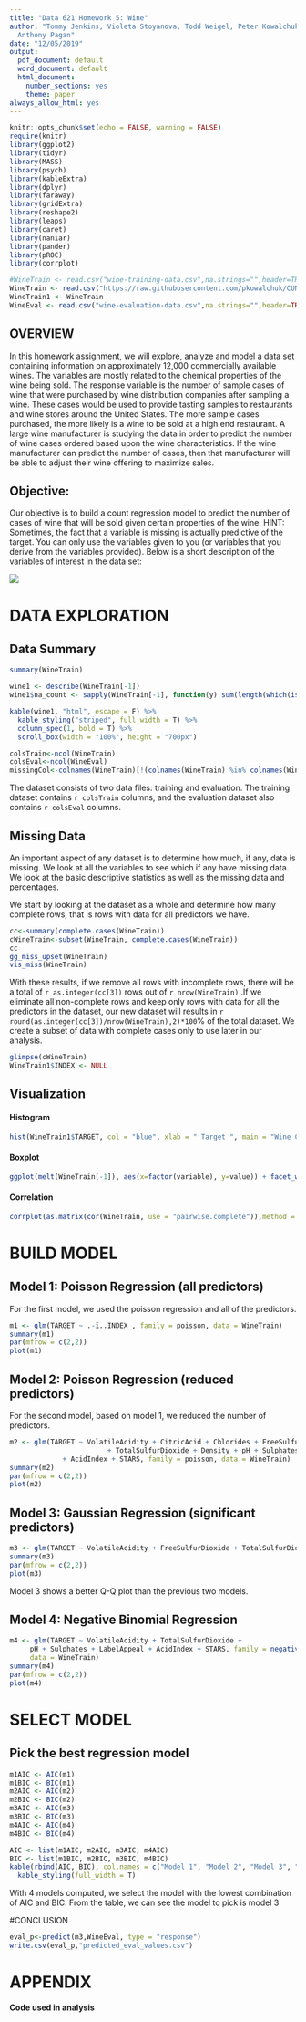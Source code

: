 ```yaml
---
title: "Data 621 Homework 5: Wine"
author: "Tommy Jenkins, Violeta Stoyanova, Todd Weigel, Peter Kowalchuk, Eleanor R-Secoquian,
  Anthony Pagan"
date: "12/05/2019"
output:
  pdf_document: default
  word_document: default
  html_document:
    number_sections: yes
    theme: paper
always_allow_html: yes
---
```



```r
knitr::opts_chunk$set(echo = FALSE, warning = FALSE)
require(knitr)
library(ggplot2)
library(tidyr)
library(MASS)
library(psych)
library(kableExtra)
library(dplyr)
library(faraway)
library(gridExtra)
library(reshape2)
library(leaps)
library(caret)
library(naniar)
library(pander)
library(pROC)
library(corrplot)

```

```r
#WineTrain <- read.csv("wine-training-data.csv",na.strings="",header=TRUE)
WineTrain <- read.csv("https://raw.githubusercontent.com/pkowalchuk/CUNY621-HW5/master/wine-training-data.csv", na.strings="",header=TRUE)
WineTrain1 <- WineTrain
WineEval <- read.csv("wine-evaluation-data.csv",na.strings="",header=TRUE)
```

## OVERVIEW

In this homework assignment, we will explore, analyze and model a data set containing information on approximately 12,000 commercially available wines. The variables are mostly related to the chemical properties of the wine being sold. The response variable is the number of sample cases of wine that were purchased by wine distribution companies after sampling a wine. These cases would be used to provide tasting samples to restaurants and wine stores around the United States. The more sample cases purchased, the more likely is a wine to be sold at a high end restaurant. A large wine manufacturer is studying the data in order to predict the number of wine cases ordered based upon the wine characteristics. If the wine manufacturer can predict the number of cases, then that manufacturer will be able to adjust their wine offering to maximize sales.

## Objective: 

Our objective is to build a count regression model to predict the number of cases of wine that will be sold given certain properties of the wine. HINT: Sometimes, the fact that a variable is missing is actually predictive of the target. You can only use the variables given to you (or variables that you derive from the variables provided). Below is a short description of the variables of interest in the data set:

![](HW5-IMG.png)






# DATA EXPLORATION

## Data Summary 
```r
summary(WineTrain)

wine1 <- describe(WineTrain[-1])
wine1$na_count <- sapply(WineTrain[-1], function(y) sum(length(which(is.na(y)))))

kable(wine1, "html", escape = F) %>%
  kable_styling("striped", full_width = T) %>%
  column_spec(1, bold = T) %>%
  scroll_box(width = "100%", height = "700px")

```

```r
colsTrain<-ncol(WineTrain)
colsEval<-ncol(WineEval)
missingCol<-colnames(WineTrain)[!(colnames(WineTrain) %in% colnames(WineEval))]
```

The dataset consists of two data files: training and evaluation. The training dataset contains `r colsTrain` columns, and the evaluation dataset also contains `r colsEval` columns. 

## Missing Data

An important aspect of any dataset is to determine how much, if any, data is missing. We look at all the variables to see which if any have missing data. We look at the basic descriptive statistics as well as the missing data and percentages. 

We start by looking at the dataset as a whole and determine how many complete rows, that is rows with data for all predictors we have.

```r
cc<-summary(complete.cases(WineTrain))
cWineTrain<-subset(WineTrain, complete.cases(WineTrain))
cc
gg_miss_upset(WineTrain)
vis_miss(WineTrain)
```

With these results, if we remove all rows with incomplete rows, there will be a total of `r as.integer(cc[3])` rows out of `r nrow(WineTrain)` .If we eliminate all non-complete rows and keep only rows with data for all the predictors in the dataset, our new dataset will results in `r round(as.integer(cc[3])/nrow(WineTrain),2)*100`% of the total dataset. We create a subset of data with complete cases only to use later in our analysis.


```r
glimpse(cWineTrain)
WineTrain1$INDEX <- NULL
```

## Visualization

####  Histogram
```r
hist(WineTrain1$TARGET, col = "blue", xlab = " Target ", main = "Wine Counts")
```

####  Boxplot
```r
ggplot(melt(WineTrain[-1]), aes(x=factor(variable), y=value)) + facet_wrap(~variable, scale="free") + geom_boxplot()
```

#### Correlation
```r
corrplot(as.matrix(cor(WineTrain, use = "pairwise.complete")),method = "shade")
```


    
# BUILD MODEL

## Model 1: Poisson Regression (all predictors)

For the first model, we used the poisson regression and all of the predictors.

```r
m1 <- glm(TARGET ~ .-ï..INDEX , family = poisson, data = WineTrain)
summary(m1)
par(mfrow = c(2,2))
plot(m1)
```

## Model 2: Poisson Regression (reduced predictors)

For the second model, based on model 1, we reduced the number of predictors. 

```r
m2 <- glm(TARGET ~ VolatileAcidity + CitricAcid + Chlorides + FreeSulfurDioxide
                        + TotalSulfurDioxide + Density + pH + Sulphates + Alcohol + LabelAppeal
             + AcidIndex + STARS, family = poisson, data = WineTrain)
summary(m2)
par(mfrow = c(2,2))
plot(m2)
```

## Model 3: Gaussian Regression (significant predictors)

```r
m3 <- glm(TARGET ~ VolatileAcidity + FreeSulfurDioxide + TotalSulfurDioxide + Chlorides + Density + pH + Sulphates + LabelAppeal + AcidIndex + STARS, family=gaussian, data = WineTrain)
summary(m3)
par(mfrow = c(2,2))
plot(m3)
```  

Model 3 shows a better Q-Q plot than the previous two models.

## Model 4: Negative Binomial Regression

```r
m4 <- glm(TARGET ~ VolatileAcidity + TotalSulfurDioxide + 
     pH + Sulphates + LabelAppeal + AcidIndex + STARS, family = negative.binomial(1), 
     data = WineTrain)
summary(m4)
par(mfrow = c(2,2))
plot(m4)
```



# SELECT MODEL
## Pick the best regression model

```r
m1AIC <- AIC(m1)
m1BIC <- BIC(m1)
m2AIC <- AIC(m2)
m2BIC <- BIC(m2)
m3AIC <- AIC(m3)
m3BIC <- BIC(m3)
m4AIC <- AIC(m4)
m4BIC <- BIC(m4)

AIC <- list(m1AIC, m2AIC, m3AIC, m4AIC)
BIC <- list(m1BIC, m2BIC, m3BIC, m4BIC)
kable(rbind(AIC, BIC), col.names = c("Model 1", "Model 2", "Model 3", "Model 4"))  %>% 
  kable_styling(full_width = T)

```

With 4 models computed, we select the model with the lowest combination of AIC and BIC. From the table, we can see the model to pick is model 3

#CONCLUSION

```r
eval_p<-predict(m3,WineEval, type = "response")
write.csv(eval_p,"predicted_eval_values.csv")
```


# APPENDIX

**Code used in analysis**
```r

```
